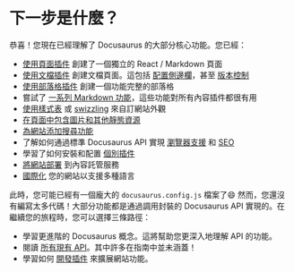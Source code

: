 # 下一步是什麼？

恭喜！您現在已經理解了 Docusaurus 的大部分核心功能。您已經：

- [使用頁面插件](./creating-pages.mdx) 創建了一個獨立的 React / Markdown 頁面
- [使用文檔插件](./docs/docs-introduction.mdx) 創建文檔頁面。這包括 [配置側邊欄](./docs/sidebar/index.mdx)，甚至 [版本控制](./docs/versioning.mdx)
- [使用部落格插件](../blog.mdx) 創建一個功能完整的部落格
- 嘗試了 [一系列 Markdown 功能](./markdown-features/markdown-features-intro.mdx)，這些功能對所有內容插件都很有用
- [使用樣式表](../styling-layout.mdx) 或 [swizzling](../swizzling.mdx) 來自訂網站外觀
- [在頁面中包含圖片和其他靜態資源](../static-assets.mdx)
- [為網站添加搜尋功能](../search.mdx)
- 了解如何通過標準 Docusaurus API 實現 [瀏覽器支援](../browser-support.mdx) 和 [SEO](../seo.mdx)
- 學習了如何安裝和配置 [個別插件](../using-plugins.mdx)
- [將網站部署](../deployment.mdx) 到內容託管服務
- [國際化](../i18n/i18n-tutorial.mdx) 您的網站以支援多種語言

此時，您可能已經有一個龐大的 `docusaurus.config.js` 檔案了😄 然而，您還沒有編寫太多代碼！大部分功能都是通過調用封裝的 Docusaurus API 實現的。在繼續您的旅程時，您可以選擇三條路徑：

- 學習更進階的 Docusaurus 概念。這將幫助您更深入地理解 API 的功能。
- 閱讀 [所有現有 API](../docusaurus-core.mdx)。其中許多在指南中並未涵蓋！
- 學習如何 [開發插件](../api/plugin-methods/README.mdx) 來擴展網站功能。